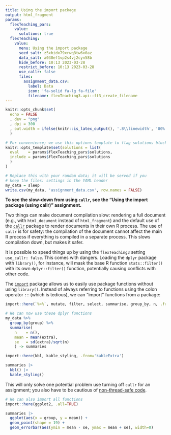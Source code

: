 ```yaml
---
title: Using the import package
output: html_fragment
params:
  flexTeaching_pars:
    value:
      solutions: true
  flexTeaching:
    value:
      menu: Using the import package
      seed_salt: z5xbidx79xrwq8tw6x0az
      data_salt: a038ef1vp2s4vj2cyn58b
      hide_before: 10:13 2023-03-28
      restrict_before: 10:13 2023-03-28
      use_callr: false
      files:
        assignment_data.csv:
          label: Data
          icon: 'fa-solid fa-lg fa-file'
          filename: flexTeaching3.api::ft3_create_filename
---
```


```r
knitr::opts_chunk$set(
  echo = FALSE
  , dev = "png"
  , dpi = 300
  , out.width = ifelse(knitr::is_latex_output(), '.8\\linewidth', '80%')
  )

# For convenience; we use this options template to flag solutions blocks
knitr::opts_template$set(solutions = list(
  eval    = params$flexTeaching_pars$solutions, 
  include = params$flexTeaching_pars$solutions
  )
)

# Replace this with your random data; it will be served if you 
# keep the files: settings in the YAML header
my_data = sleep
write.csv(my_data, 'assignment_data.csv', row.names = FALSE)

```

**To see the slow-down from using `callr`, see the "Using the import package (using callr)" assignment.**

Two things can make document compilation slow: rendering a full document (e.g., with `html_document` instead of `html_fragment`) and the default use of the [`callr`](https://callr.r-lib.org/) package to render documents in their own R process. The use of `callr` is for safety: the compilation of the document cannot affect the main R process if everything is compiled in a separate process. This slows compilation down, but makes it safer.

It is possible to speed things up by using the `flexTeaching3` setting `use_callr: false`. This comes with dangers. Loading the `dplyr` package with `library()`, for instance, will mask the base R function `stats::filter()` with its own `dplyr::filter()` function, potentially causing conflicts with other code.

The [`import`](https://cran.r-project.org/web/packages/import/vignettes/import.html) package allows us to easily use package functions without using `library()`. Instead of always referring to functions using the colon operator `::` (which is tedious), we can "import" functions from a package:

```r
import::here(`%>%`, mutate, filter, select, summarise, group_by, n, .from = dplyr)

# We can now use these dplyr functions
my_data %>%
  group_by(group) %>%
  summarise(
    n    = n(),
    mean = mean(extra),
    se   = sd(extra)/sqrt(n)
    ) -> summaries

import::here(kbl, kable_styling, .from='kableExtra')

summaries |>
  kbl() |>
  kable_styling()
```

This will only solve one potential problem use turning off `callr` for an assignment; you also have to be cautious of [non-thread-safe code](https://github.com/rexyai/RestRserve/issues/195#issuecomment-1312577727). 

```r
# We can also import all functions
import::here(ggplot2, .all=TRUE)

summaries |>
  ggplot(aes(x = group, y = mean)) +
  geom_point(shape = 19) +
  geom_errorbar(aes(ymin = mean - se, ymax = mean + se), width=0)

```





